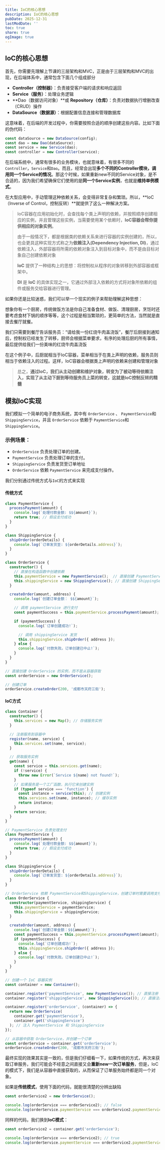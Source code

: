 ```yaml
---
title: IoC的核心思想
description: IoC的核心思想
pubDate: 2025-12-31
lastModDate: ''
toc: true
share: true
ogImage: true
---
```


## IoC的核心思想

首先，你需要先理解上节课的三层架构和MVC，正是由于三层架构和MVC的出现，在后端体系中，通常包含下面几个组成部分

- **Controller（控制器）**：负责接受客户端的请求和响应返回
- **Service（服务）**：处理业务逻辑
- **Dao（数据访问对象）**或 **Repository（仓库）**：负责对数据执行增删改查（CRUD）操作
- **DataSource（数据源）**：根据配置信息连接和管理数据库

这意味着，在后端的开发过程中，你需要按照合适的顺序创建这些内容。比如下面的伪代码：


```typescript
const dataSource = new DataSource(config);
const dao = new Dao(dataSource);
const service = new Service(dao);
const controller = new Controller(service);
```

在后端系统中，通常有很多的业务模块，也就意味着，有很多不同的`Controller`，`Service`和`Dao`。而且，经常会出现**多个不同的Controller模块，调用同一个Service的情况**。那这个时候，如果重新new不同的Service对象，是不合适的，因为我们希望确保它们使用的是**同一个Service实例**，也就是**维持单例模式**。

在大型应用中，手动管理这种依赖关系，会变得非常复杂和繁琐。所以，**IoC（Inverse of Control，控制反转）**就提供了这么一种解决方案。

> IoC容器在应用初始化时，会查找每个类上声明的依赖，并按照顺序创建相应的实例，并且管理这些实例，当需要使用某个依赖时，**IoC容器会帮你提供相应的对象实例**。
>
> 由于一般情况下，都是根据类的依赖关系来进行容器的实例创建的，所以，也会更具这种实现方式称之为**依赖注入(Dependency Injection, DI)**，通过依赖注入，外部容器将所需的依赖对象注入到目标对象中，而不是由目标对象自己创建依赖对象
>
> **IoC** 提供了一种结构上的思想：将控制权从程序的对象转移到外部容器或框架中。
>
> **DI** 是 **IoC** 的具体实现之一，它通过外部注入依赖的方式将对象所依赖的组件或服务交给容器进行管理。

如果你还是比较迷惑，我们可以举一个现实的例子来帮助理解这种思想：

想象你有一个厨房，传统做饭方法是你自己准备食材、做饭、清理厨房，烹饪时还要考虑食材下锅的顺序等等，这个过程是相当繁琐的，更简单的方法，当然就是直接去餐厅就餐。

我们只需要到餐厅告诉服务员：“请给我一份红烧牛肉盖浇饭”，餐厅后厨接到通知后，控制权已经发生了转移，厨师会根据菜单要求，有序的处理后厨的所有事情，最后提供给我们一份美味的红烧牛肉盖浇饭

在这个例子中，后厨就相当于IoC容器，菜单相当于在类上声明的依赖，服务员则相当于依赖注入的过程。这样，IoC容器会根据类上声明的依赖来创建和管理对象

> 总之，**通过IoC，我们从主动创建和维护对象，转变为了被动等待依赖注入，实现了从主动下厨到等待服务员上菜的转变，这就是IoC控制反转的精髓**

## 模拟IoC实现

我们模拟一个简单的电子商务系统，其中有 `OrderService` 、 `PaymentService`和`ShippingService`，并且 `OrderService` 依赖于 `PaymentService`和`ShippingService`。

### 示例场景：

- `OrderService` 负责处理订单的创建。
- `PaymentService` 负责处理订单的支付。
- `ShippingService` 负责发货至订单地址
- `OrderService` 依赖 `PaymentService` 来完成支付操作。

我们分别通过传统方式与`IoC`的方式来实现

#### 传统方式

```typescript
class PaymentService {
  processPayment(amount) {
    console.log(`处理付款金额: $${amount}`);
    return true; // 假设支付成功
  }
}

class ShippingService {
  shipOrder(orderDetails) {
    console.log(`订单发货至: ${orderDetails.address}`);
  }
}

class OrderService {
  constructor() {
    // 直接在构造函数中创建依赖
    this.paymentService = new PaymentService();  // 直接创建 PaymentService 实例
    this.shippingService = new ShippingService(); // 直接创建 ShippingService 实例
  }

  createOrder(amount, address) {
    console.log(`创建订单金额： $${amount}`);

    // 调用 paymentService 进行支付
    const paymentSuccess = this.paymentService.processPayment(amount);

    if (paymentSuccess) {
      console.log(`订单创建成功!`);

      // 调用 shippingService 发货
      this.shippingService.shipOrder({ address });
    } else {
      console.log(`付款失败。订单创建已中止!`);
    }
  }
}

// 直接创建 OrderService 的实例，而不是从容器获取
const orderService = new OrderService();

// 创建订单
orderService.createOrder(200, '成都市天府三街');
```

#### IoC方式

```typescript
class Container {
  constructor() {
    this.services = new Map(); // 存储服务实例
  }

  // 注册服务到容器中
  register(name, service) {
    this.services.set(name, service);
  }

  // 获取服务实例
  get(name) {
    const service = this.services.get(name);
    if (!service) {
      throw new Error(`Service ${name} not found!`);
    }
    // 如果服务是一个工厂函数，执行它来创建实例
    if (typeof service === 'function') {
      const instance = service(this); // 创建实例
      this.services.set(name, instance); // 缓存实例
      return instance;
    }
    return service;
  }
}

// PaymentService 负责处理支付
class PaymentService {
  processPayment(amount) {
    console.log(`处理付款金额: $${amount}`);
    return true; // 假设支付成功
  }
}

class ShippingService {
  shipOrder(orderDetails) {
    console.log(`订单发货至: ${orderDetails.address}`);
  }
}

// OrderService 依赖 PaymentService和ShippingService，创建订单时需要调用支付和发货服务
class OrderService {
  constructor(paymentService, shippingService) {
    this.paymentService = paymentService;
    this.shippingService = shippingService;
  }

  createOrder(amount, address) {
    console.log(`创建订单金额：$${amount}`);
    const paymentSuccess = this.paymentService.processPayment(amount);
    if (paymentSuccess) {
      console.log(`订单创建成功!`);
      this.shippingService.shipOrder({ address });
    } else {
      console.log(`付款失败。订单创建已中止!`);
    }
  }
}

// 创建一个 IoC 容器实例
const container = new Container();

container.register('paymentService', new PaymentService()); // 直接注册 PaymentService
container.register('shippingService', new ShippingService()); // 直接注册 ShippingService

container.register('orderService', (container) => {
  return new OrderService(
    container.get('paymentService'),
    container.get('shippingService')
  ); // 注入 PaymentService 和 ShippingService
});

// 从容器中获取 OrderService，并创建一个订单
const orderService = container.get('orderService');
orderService.createOrder(200, '成都市天府三街');
```

最终实现的效果其实是一致的，但是我们仔细看一下，如果传统的方式，再次来获取订单服务，我们可能会不经意之间直接又会**重新new一次订单服务**，但是，IoC的模式下，我们是从容器中直接获取的，从而保证了订单服务始终都是同一个对象。

如果是**传统模式**，使用下面的代码，就能很清楚的分辨出缺陷

```typescript
const orderService2 = new OrderService();

console.log(orderService === orderService2); // false
console.log(orderService.paymentService === orderService2.paymentService); // false
```

同样的代码，我们换到**IoC模式**：

```typescript
const orderService2 = container.get('orderService');

console.log(orderService === orderService2); // true
console.log(orderService.paymentService === orderService2.paymentService); // true
```



